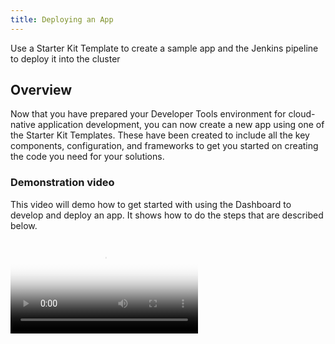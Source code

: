 ```yaml
---
title: Deploying an App
---
```


<PageDescription>

Use a Starter Kit Template to create a sample app and the Jenkins pipeline to deploy it into the cluster

</PageDescription>

## Overview

Now that you have prepared your Developer Tools environment for cloud-native application development, 
you can now create a new app using one of the Starter Kit Templates. These have been created to include all the key 
components, configuration, and frameworks to get you started on creating the code you need for your solutions.

### Demonstration video

This video will demo how to get started with using the Dashboard to develop and deploy an app.
It shows how to do the steps that are described below.

<Video src="/videos/deployapp.m4v" type="video/m4v" poster="/images/poster.png"/>

### Open the Developer Tools Dashboard

The Developer Tools Dashboard makes it easy for you to navigate to the tools, including a section that
lists the [Starter Kit Templates](/starterkits/overview). These templates have been created to give you 
a more comprehensive starting point for you apps.

- Install the [IGC CLI](/getting-started/cli)
- Open the [Developer Tools Dashboard](/getting-started/dashboard)
- Click on **Starter Kits** tab
- Pick one of the templates that is a good architectural fit for you application and the language and framework
that you prefer to work with. Click on the tile to create a new copy repository from the template repository.
(You can also click on the **Git Icon** to browse the template repository.)

<InlineNotification>

Each Starter Kit Template is a [GitHub template repository](https://help.github.com/en/github/creating-cloning-and-archiving-repositories/creating-a-template-repository). 
This feature copies the directory structure and files of a template repository into a new repository in your 
organisation with no git history.

</InlineNotification>

- Complete the [GitHub create repository from template](https://help.github.com/en/github/creating-cloning-and-archiving-repositories/creating-a-repository-from-a-template) 
view to create the new repository
  - You can see the source git repo displayed at the top
  - **Owner**: Select a validate GitHub organization that you are authorised to create repositories within
  - **Repository name**: Enter a valid name for you repo
  - **Description**: Describe your app
    ![Template](template.png)
  - Press **Create repository from template**

The new repository will be created. Next, clone it to your local machine.
- Click on **Clone or download**
- Copy the clone SSH link, and use the `git clone` command to clone it to your developer desktop machine.
    ```base
    git clone git@github.com:mjperrins/stockbffnode.git
    cd stockbffnode
    ```

### Running Locally

Most developers like to run the code natively in local development environment. To do so, follow the instructions
listed in the **README.md** file to run the code locally. You may be required to install a
specific runtime like **Java**, **Node**, or **Python**.

### Register App Pipeline

You now have the code in a GitHub repository and have cloned it to you local development environment.
We can now register the repository with the Continuous Integration pipeline technology. 

The default CI pipeline tool is currently **Jenkins**. (Tekton support will be coming soon.)
We use the [IGC CLI](/getting-started/cli) to assist with these steps.

#### Prerequisite - Create a GitHub personal access token

For Jenkins to connect to and use your GitHub repo, it will need a 
[GitHub personal access token](https://help.github.com/en/github/authenticating-to-github/creating-a-personal-access-token-for-the-command-line) 
with `public_repo` and `write:repo_hook` scopes. The Personal Access Token only needs
to be generated once then it can be used to access multiple GitHub repos.

  - Navigate to [Developer Settings](https://github.com/settings/tokens) and generate a new token
  - Select `public_repo` scope to enable git clone
  - Select `write:repo_hook` scope so Jenkins can create a web hook
  ![Jenkins OAuth scopes](jenkins-scopes.png)
  - Save the token and place it in your clipboard


#### Register the repo with Jenkins

- Open a terminal
- Make sure you are logged into your Development cluster in the terminal. To do so, navigate to your cluster in the IBM Cloud Console, click on the **Access** tab and 
follow the instructions to login from the command line. You can test this with the following simple command.
    ```base
    # Kubernetes
    kubectl get nodes

    # OpenShift
    oc get nodes
    ```
- Change to the repo directory
    ```bash
  cd {path to cloned repo}
    ```
- Register your repo using the `igc pipeline` command. The CLI will read the Git repo information from
the directory and prompt for the credentials required to access the repo. 
  - **Username**: Enter your GitHub user id
  - **Password**: Paste your personal access token
  - **Branch**: Select the default git branch or type in another branch you want to register
    ```bash
    $ igc pipeline
    Project git repo: https://github.com/mjperrins/stockbffnode.git
    ? Provide the username: mperrins
    ? Please provide your password/personal access token: [hidden]
    ? Please provide the branch the pipeline should use: master
    Creating secret with git credentials
    Registering pipeline
    Creating git webhook
    ```

  The pipeline will be registered.

### View App Pipeline

Using the Developer Tools Dashboard, open the Jenkins dashboard. If you already have it open, 
refresh the page.

<InlineNotification>

Note: You will have to log into the Jenkins dashboard. To get the username and password, 
run `igc credentials` using the [IGC CLI](getting-started/cli).

</InlineNotification>

You will see you pipeline registered.

Build and deploy your app
- Click on your app pipeline and click **Build Now**

Wait for the pipeline stages to start building.
Once the stages have completed, you should see a view similar to the one below.

![Jenkins Pipeline](pipeline.png)

### Access running app

Once the pipeline has completed successfully, the app will be deployed into the `dev` namespace
in your Kubernetes or OpenShift cluster. You can now access the app to test it.

- To access the app, retrieve the app ingress endpoint using command below
    ```bash
    igc ingress -n dev
    ```
  
  You will see a list of apps displayed with their ingress URLs
    ```bash
    Host(s):
    [
      'http://stockbffnode-dev.showcase-dev-iks-cluster.us-south.containers.appdomain.cloud'
    ]

- Open this ingress URL in your browser and validate the app is working as expected

This completes the deployment of your first app.

### Complete the setup

You now have a running application that is being built and deployed into your development cluster.
The next step is to prepare for Continuous Delivery, Code Analysis, and Artifact Management.

To enable this, follow these instructions to complete the setup of the **ArgoCD** and **Artifactory**:

<AnchorLinks small>
  <AnchorLink to="../../getting-started/argocd-setup">ArgoCD Setup</AnchorLink>
  <AnchorLink to="../../getting-started/artifactory-setup">Artifactory Setup</AnchorLink>
</AnchorLinks>


## Guides

For more detailed instructions of how to enable to the full developer lifecycle read through the **Guides** section.

<AnchorLinks small>
  <AnchorLink to="../../guides/overview">Guides</AnchorLink>
  <AnchorLink to="../../starterkits/overview">Starter Kit Templates</AnchorLink>
</AnchorLinks>
